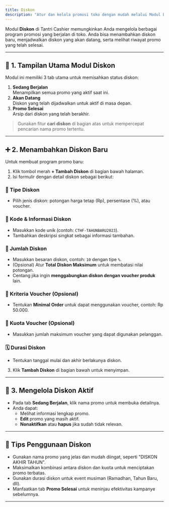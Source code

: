 ```yaml
---
title: Diskon
description: "Atur dan kelola promosi toko dengan mudah melalui Modul Diskon di Tantri Cashier."
---
```


Modul **Diskon** di Tantri Cashier memungkinkan Anda mengelola berbagai program promosi yang berjalan di toko. Anda bisa menambahkan diskon baru, menjadwalkan diskon yang akan datang, serta melihat riwayat promo yang telah selesai.

---

## 🧾 1. Tampilan Utama Modul Diskon

Modul ini memiliki 3 tab utama untuk memisahkan status diskon:

1. **Sedang Berjalan**  
   Menampilkan semua promo yang aktif saat ini.
2. **Akan Datang**  
   Diskon yang telah dijadwalkan untuk aktif di masa depan.
3. **Promo Selesai**  
   Arsip dari diskon yang telah berakhir.

> Gunakan fitur **cari diskon** di bagian atas untuk mempercepat pencarian nama promo tertentu.

---

## ➕ 2. Menambahkan Diskon Baru

Untuk membuat program promo baru:

1. Klik tombol merah **+ Tambah Diskon** di bagian bawah halaman.
2. Isi formulir dengan detail diskon sebagai berikut:

### 🧩 Tipe Diskon

- Pilih jenis diskon: potongan harga tetap (Rp), persentase (%), atau voucher.

### 🔖 Kode & Informasi Diskon

- Masukkan kode unik (contoh: `CTHF-TAHUNBARU2023`).
- Tambahkan deskripsi singkat sebagai informasi tambahan.

### 💸 Jumlah Diskon

- Masukkan besaran diskon, contoh: `10` dengan tipe `%`.
- (Opsional) Atur **Total Diskon Maksimum** untuk membatasi nilai potongan.
- Centang jika ingin **menggabungkan diskon dengan voucher produk** lain.

### 🎯 Kriteria Voucher (Opsional)

- Tentukan **Minimal Order** untuk dapat menggunakan voucher, contoh: Rp 50.000.

### 🔢 Kuota Voucher (Opsional)

- Masukkan jumlah maksimum voucher yang dapat digunakan pelanggan.

### 🗓️ Durasi Diskon

- Tentukan tanggal mulai dan akhir berlakunya diskon.

3. Klik **Tambah Diskon** di bagian bawah untuk menyimpan.

---

## 🔄 3. Mengelola Diskon Aktif

- Pada tab **Sedang Berjalan**, klik nama promo untuk membuka detailnya.
- Anda dapat:
  - Melihat informasi lengkap promo.
  - **Edit** promo yang masih aktif.
  - **Nonaktifkan** atau **hapus** jika sudah tidak relevan.

---

## 📌 Tips Penggunaan Diskon

- Gunakan nama promo yang jelas dan mudah diingat, seperti "DISKON AKHIR TAHUN".
- Maksimalkan kombinasi antara diskon dan kuota untuk menciptakan promo terbatas.
- Gunakan durasi diskon untuk event musiman (Ramadhan, Tahun Baru, dll).
- Manfaatkan tab **Promo Selesai** untuk meninjau efektivitas kampanye sebelumnya.

---
